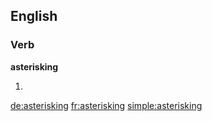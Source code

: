 ==English==

===Verb===
'''asterisking'''

# {{present participle of|asterisk}}

[[de:asterisking]]
[[fr:asterisking]]
[[simple:asterisking]]
